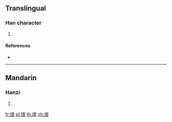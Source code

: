 ==Translingual==

===Han character===
{{Han char|rn=86|rad=火|as=12|sn=16|four=|canj=FCWA}}

# {{defn|Han|sort=火12}}

====References====
* {{Han ref|kx=0681.180|dkj=19377|hdz=32235.060|uh=71B7|ud=29111}}

----

==Mandarin==

===Hanzi===
{{cmn-hanzi|pin=[[zēng]] ([[zeng1]])|wg=tseng<sup>1</sup>}}

# {{defn|lang=cmn|sort=火12}}

[[fr:熷]]
[[pl:熷]]
[[th:熷]]
[[zh:熷]]